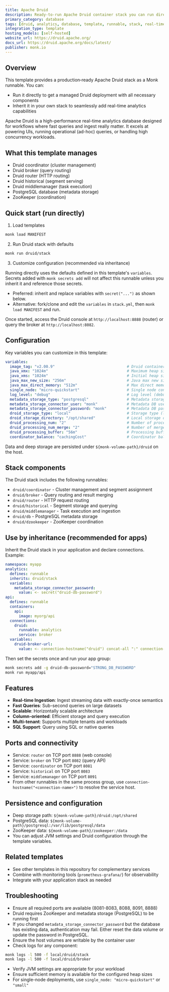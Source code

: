 ```yaml
---
title: Apache Druid
description: Ready-to-run Apache Druid container stack you can run directly or inherit to integrate a real-time analytics database into your infrastructure.
primary_category: database
tags: [druid, analytics, database, template, runnable, stack, real-time, olap]
integration_type: template
hosting_models: [self-hosted]
website_url: https://druid.apache.org/
docs_url: https://druid.apache.org/docs/latest/
publisher: monk.io
---
```


## Overview

This template provides a production‑ready Apache Druid stack as a Monk runnable. You can:

- Run it directly to get a managed Druid deployment with all necessary components
- Inherit it in your own stack to seamlessly add real-time analytics capabilities

Apache Druid is a high-performance real-time analytics database designed for workflows where fast queries and ingest really matter. It excels at powering UIs, running operational (ad-hoc) queries, or handling high concurrency workloads.

## What this template manages

- Druid coordinator (cluster management)
- Druid broker (query routing)
- Druid router (HTTP routing)
- Druid historical (segment serving)
- Druid middlemanager (task execution)
- PostgreSQL database (metadata storage)
- ZooKeeper (coordination)

## Quick start (run directly)

1) Load templates

```bash
monk load MANIFEST
```

2) Run Druid stack with defaults

```bash
monk run druid/stack
```

3) Customize configuration (recommended via inheritance)

Running directly uses the defaults defined in this template's `variables`. Secrets added with `monk secrets add` will not affect this runnable unless you inherit it and reference those secrets.

- Preferred: inherit and replace variables with `secret("...")` as shown below.
- Alternative: fork/clone and edit the `variables` in `stack.yml`, then `monk load MANIFEST` and run.

Once started, access the Druid console at `http://localhost:8888` (router) or query the broker at `http://localhost:8082`.

## Configuration

Key variables you can customize in this template:

```yaml
variables:
  image_tag: "v2.00.9"                                # Druid container image tag
  java_xmx: "1024m"                                   # Maximum heap size
  java_xms: "1024m"                                   # Initial heap size
  java_max_new_size: "256m"                           # Java max new size
  java_max_direct_memory: "512m"                      # Max direct memory size
  single_node: "micro-quickstart"                     # Single node configuration
  log_level: "debug"                                  # Log level (debug, info, warn, error)
  metadata_storage_type: "postgresql"                 # Metadata storage backend
  metadata_storage_connector_user: "monk"             # Metadata DB user
  metadata_storage_connector_password: "monk"         # Metadata DB password
  droid_storage_type: "local"                         # Storage type (local, s3, etc.)
  droid_storage_directory: "/opt/shared"              # Local storage directory
  druid_processing_num: "2"                           # Number of processing threads
  druid_processing_num_merge: "2"                     # Number of merge buffers
  druid_processing_buffer: "56m"                      # Processing buffer size
  coordinator_balance: "cachingCost"                  # Coordinator balance strategy
```

Data and deep storage are persisted under `${monk-volume-path}/druid` on the host.

## Stack components

The Druid stack includes the following runnables:

- `druid/coordinator` - Cluster management and segment assignment
- `druid/broker` - Query routing and result merging
- `druid/router` - HTTP request routing
- `druid/historical` - Segment storage and querying
- `druid/middlemanager` - Task execution and ingestion
- `druid/db` - PostgreSQL metadata storage
- `druid/dzookeeper` - ZooKeeper coordination

## Use by inheritance (recommended for apps)

Inherit the Druid stack in your application and declare connections. Example:

```yaml
namespace: myapp
analytics:
  defines: runnable
  inherits: druid/stack
  variables:
    metadata_storage_connector_password:
      value: <- secret("druid-db-password")
api:
  defines: runnable
  containers:
    api:
      image: myorg/api
  connections:
    druid:
      runnable: analytics
      service: broker
  variables:
    druid-broker-url:
      value: <- connection-hostname("druid") concat-all ":" connection-port("druid")
```

Then set the secrets once and run your app group:

```bash
monk secrets add -g druid-db-password="STRONG_DB_PASSWORD"
monk run myapp/api
```

## Features

- **Real-time Ingestion**: Ingest streaming data with exactly-once semantics
- **Fast Queries**: Sub-second queries on large datasets
- **Scalable**: Horizontally scalable architecture
- **Column-oriented**: Efficient storage and query execution
- **Multi-tenant**: Supports multiple tenants and workloads
- **SQL Support**: Query using SQL or native queries

## Ports and connectivity

- Service: `router` on TCP port `8888` (web console)
- Service: `broker` on TCP port `8082` (query API)
- Service: `coordinator` on TCP port `8081`
- Service: `historical` on TCP port `8083`
- Service: `middlemanager` on TCP port `8091`
- From other runnables in the same process group, use `connection-hostname("<connection-name>")` to resolve the service host.

## Persistence and configuration

- Deep storage path: `${monk-volume-path}/druid:/opt/shared`
- PostgreSQL data: `${monk-volume-path}/postgresql:/var/lib/postgresql/data`
- ZooKeeper data: `${monk-volume-path}/zookeeper:/data`
- You can adjust JVM settings and Druid configuration through the template variables.

## Related templates

- See other templates in this repository for complementary services
- Combine with monitoring tools (`prometheus-grafana/`) for observability
- Integrate with your application stack as needed

## Troubleshooting

- Ensure all required ports are available (8081-8083, 8088, 8091, 8888)
- Druid requires ZooKeeper and metadata storage (PostgreSQL) to be running first
- If you changed `metadata_storage_connector_password` but the database has existing data, authentication may fail. Either reset the data volume or update the password in PostgreSQL.
- Ensure the host volumes are writable by the container user
- Check logs for any component:

```bash
monk logs -l 500 -f local/druid/stack
monk logs -l 500 -f local/druid/broker
```

- Verify JVM settings are appropriate for your workload
- Ensure sufficient memory is available for the configured heap sizes
- For single-node deployments, use `single_node: "micro-quickstart"` or `"small"`

